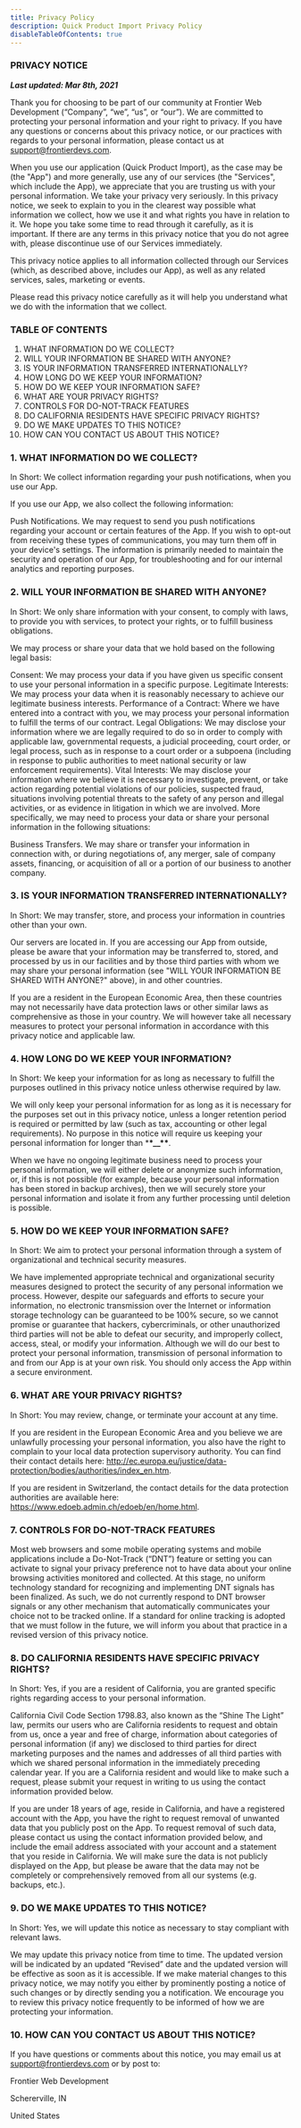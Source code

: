 ```yaml
---
title: Privacy Policy
description: Quick Product Import Privacy Policy
disableTableOfContents: true
---
```


### PRIVACY NOTICE

**_Last updated: Mar 8th, 2021_**

Thank you for choosing to be part of our community at Frontier Web Development (“Company”, “we”, “us”, or “our”). We are committed to protecting your personal information and your right to privacy. If you have any questions or concerns about this privacy notice, or our practices with regards to your personal information, please contact us at support@frontierdevs.com.

When you use our application (Quick Product Import), as the case may be (the "App") and more generally, use any of our services (the "Services", which include the App), we appreciate that you are trusting us with your personal information. We take your privacy very seriously. In this privacy notice, we seek to explain to you in the clearest way possible what information we collect, how we use it and what rights you have in relation to it. We hope you take some time to read through it carefully, as it is important. If there are any terms in this privacy notice that you do not agree with, please discontinue use of our Services immediately.

This privacy notice applies to all information collected through our Services (which, as described above, includes our App), as well as any related services, sales, marketing or events.

Please read this privacy notice carefully as it will help you understand what we do with the information that we collect.

### TABLE OF CONTENTS

1. WHAT INFORMATION DO WE COLLECT?
2. WILL YOUR INFORMATION BE SHARED WITH ANYONE?
3. IS YOUR INFORMATION TRANSFERRED INTERNATIONALLY?
4. HOW LONG DO WE KEEP YOUR INFORMATION?
5. HOW DO WE KEEP YOUR INFORMATION SAFE?
6. WHAT ARE YOUR PRIVACY RIGHTS?
7. CONTROLS FOR DO-NOT-TRACK FEATURES
8. DO CALIFORNIA RESIDENTS HAVE SPECIFIC PRIVACY RIGHTS?
9. DO WE MAKE UPDATES TO THIS NOTICE?
10. HOW CAN YOU CONTACT US ABOUT THIS NOTICE?

### 1. WHAT INFORMATION DO WE COLLECT?

In Short: We collect information regarding your push notifications, when you use our App.

If you use our App, we also collect the following information:

Push Notifications. We may request to send you push notifications regarding your account or certain features of the App. If you wish to opt-out from receiving these types of communications, you may turn them off in your device's settings.
The information is primarily needed to maintain the security and operation of our App, for troubleshooting and for our internal analytics and reporting purposes.

### 2. WILL YOUR INFORMATION BE SHARED WITH ANYONE?

In Short: We only share information with your consent, to comply with laws, to provide you with services, to protect your rights, or to fulfill business obligations.

We may process or share your data that we hold based on the following legal basis:

Consent: We may process your data if you have given us specific consent to use your personal information in a specific purpose.
Legitimate Interests: We may process your data when it is reasonably necessary to achieve our legitimate business interests.
Performance of a Contract: Where we have entered into a contract with you, we may process your personal information to fulfill the terms of our contract.
Legal Obligations: We may disclose your information where we are legally required to do so in order to comply with applicable law, governmental requests, a judicial proceeding, court order, or legal process, such as in response to a court order or a subpoena (including in response to public authorities to meet national security or law enforcement requirements).
Vital Interests: We may disclose your information where we believe it is necessary to investigate, prevent, or take action regarding potential violations of our policies, suspected fraud, situations involving potential threats to the safety of any person and illegal activities, or as evidence in litigation in which we are involved.
More specifically, we may need to process your data or share your personal information in the following situations:

Business Transfers. We may share or transfer your information in connection with, or during negotiations of, any merger, sale of company assets, financing, or acquisition of all or a portion of our business to another company.

### 3. IS YOUR INFORMATION TRANSFERRED INTERNATIONALLY?

In Short: We may transfer, store, and process your information in countries other than your own.

Our servers are located in. If you are accessing our App from outside, please be aware that your information may be transferred to, stored, and processed by us in our facilities and by those third parties with whom we may share your personal information (see "WILL YOUR INFORMATION BE SHARED WITH ANYONE?" above), in and other countries.

If you are a resident in the European Economic Area, then these countries may not necessarily have data protection laws or other similar laws as comprehensive as those in your country. We will however take all necessary measures to protect your personal information in accordance with this privacy notice and applicable law.

### 4. HOW LONG DO WE KEEP YOUR INFORMATION?

In Short: We keep your information for as long as necessary to fulfill the purposes outlined in this privacy notice unless otherwise required by law.

We will only keep your personal information for as long as it is necessary for the purposes set out in this privacy notice, unless a longer retention period is required or permitted by law (such as tax, accounting or other legal requirements). No purpose in this notice will require us keeping your personal information for longer than \***\*\_\_\*\***.

When we have no ongoing legitimate business need to process your personal information, we will either delete or anonymize such information, or, if this is not possible (for example, because your personal information has been stored in backup archives), then we will securely store your personal information and isolate it from any further processing until deletion is possible.

### 5. HOW DO WE KEEP YOUR INFORMATION SAFE?

In Short: We aim to protect your personal information through a system of organizational and technical security measures.

We have implemented appropriate technical and organizational security measures designed to protect the security of any personal information we process. However, despite our safeguards and efforts to secure your information, no electronic transmission over the Internet or information storage technology can be guaranteed to be 100% secure, so we cannot promise or guarantee that hackers, cybercriminals, or other unauthorized third parties will not be able to defeat our security, and improperly collect, access, steal, or modify your information. Although we will do our best to protect your personal information, transmission of personal information to and from our App is at your own risk. You should only access the App within a secure environment.

### 6. WHAT ARE YOUR PRIVACY RIGHTS?

In Short: You may review, change, or terminate your account at any time.

If you are resident in the European Economic Area and you believe we are unlawfully processing your personal information, you also have the right to complain to your local data protection supervisory authority. You can find their contact details here: http://ec.europa.eu/justice/data-protection/bodies/authorities/index_en.htm.

If you are resident in Switzerland, the contact details for the data protection authorities are available here: https://www.edoeb.admin.ch/edoeb/en/home.html.

### 7. CONTROLS FOR DO-NOT-TRACK FEATURES

Most web browsers and some mobile operating systems and mobile applications include a Do-Not-Track (“DNT”) feature or setting you can activate to signal your privacy preference not to have data about your online browsing activities monitored and collected. At this stage, no uniform technology standard for recognizing and implementing DNT signals has been finalized. As such, we do not currently respond to DNT browser signals or any other mechanism that automatically communicates your choice not to be tracked online. If a standard for online tracking is adopted that we must follow in the future, we will inform you about that practice in a revised version of this privacy notice.

### 8. DO CALIFORNIA RESIDENTS HAVE SPECIFIC PRIVACY RIGHTS?

In Short: Yes, if you are a resident of California, you are granted specific rights regarding access to your personal information.

California Civil Code Section 1798.83, also known as the “Shine The Light” law, permits our users who are California residents to request and obtain from us, once a year and free of charge, information about categories of personal information (if any) we disclosed to third parties for direct marketing purposes and the names and addresses of all third parties with which we shared personal information in the immediately preceding calendar year. If you are a California resident and would like to make such a request, please submit your request in writing to us using the contact information provided below.

If you are under 18 years of age, reside in California, and have a registered account with the App, you have the right to request removal of unwanted data that you publicly post on the App. To request removal of such data, please contact us using the contact information provided below, and include the email address associated with your account and a statement that you reside in California. We will make sure the data is not publicly displayed on the App, but please be aware that the data may not be completely or comprehensively removed from all our systems (e.g. backups, etc.).

### 9. DO WE MAKE UPDATES TO THIS NOTICE?

In Short: Yes, we will update this notice as necessary to stay compliant with relevant laws.

We may update this privacy notice from time to time. The updated version will be indicated by an updated “Revised” date and the updated version will be effective as soon as it is accessible. If we make material changes to this privacy notice, we may notify you either by prominently posting a notice of such changes or by directly sending you a notification. We encourage you to review this privacy notice frequently to be informed of how we are protecting your information.

### 10. HOW CAN YOU CONTACT US ABOUT THIS NOTICE?

If you have questions or comments about this notice, you may email us at support@frontierdevs.com or by post to:

<p>Frontier Web Development</p>
<p>Schererville, IN</p>
<p>United States</p>
